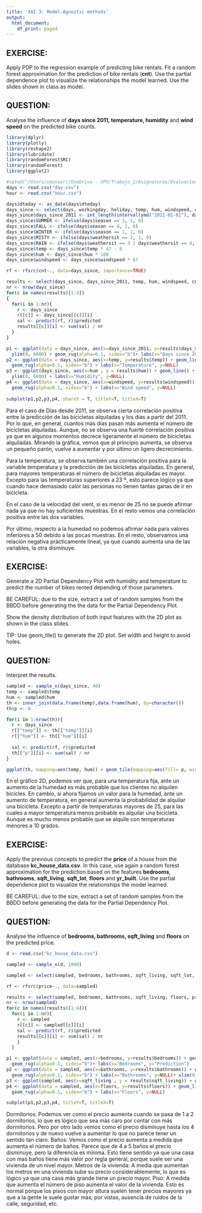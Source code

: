 ---
title: 'XAI 3: Model-Agnostic methods'
output:
  html_document:
    df_print: paged
---

## EXERCISE:

Apply PDP to the regression example of predicting bike rentals. Fit a random forest approximation for the prediction of bike rentals (**cnt**). Use the partial dependence plot to visualize the relationships the model learned. Use the slides shown in class as model.  

## QUESTION:

Analyse the influence of **days since 2011, temperature, humidity** and **wind speed** on the predicted bike counts.


```{r}
library(dplyr)
library(plotly)
library(reshape2)
library(lubridate)
library(randomForestSRC)
library(randomForest)
library(ggplot2)

#setwd("/Users/cmonserr/OneDrive - UPV/Trabajo_2/Asignaturas/Evaluacion de modelos/Practicas/Practica 3/Bike-Sharing-Dataset")
days <- read.csv("day.csv")
hour <- read.csv("hour.csv")

days$dteday <- as_date(days$dteday)
days_since <- select(days, workingday, holiday, temp, hum, windspeed, cnt)
days_since$days_since_2011 <- int_length(interval(ymd("2011-01-01"), days$dteday)) / (3600*24)
days_since$SUMMER <- ifelse(days$season == 3, 1, 0)
days_since$FALL <- ifelse(days$season == 4, 1, 0)
days_since$WINTER <- ifelse(days$season == 1, 1, 0)
days_since$MISTY <- ifelse(days$weathersit == 2, 1, 0)
days_since$RAIN <- ifelse(days$weathersit == 3 | days$weathersit == 4, 1, 0)
days_since$temp <- days_since$temp * 47 - 8
days_since$hum <- days_since$hum * 100
days_since$windspeed <- days_since$windspeed * 67

rf <- rfsrc(cnt~., data=days_since, importance=TRUE)

results <- select(days_since, days_since_2011, temp, hum, windspeed, cnt)
nr <- nrow(days_since)
for(c in names(results)[1:4])
{
  for(i in 1:nr){
    r <- days_since
    r[[c]] <- days_since[[c]][i]
    sal <- predict(rf, r)$predicted
    results[[c]][i] <- sum(sal) / nr
  }
}
```

```{r}
p1 <- ggplot(data = days_since, aes(x=days_since_2011, y=results$days_since_2011)) + geom_line() +
  ylim(0, 6000) + geom_rug(alpha=0.1, sides="b")+ labs(x="Days since 2011", y="Prediction")
p2 <- ggplot(data = days_since, aes(x=temp, y=results$temp)) + geom_line() + ylim(0, 6000) +
  geom_rug(alpha=0.1, sides="b") + labs(x="Temperature", y=NULL)
p3 <- ggplot(days_since, aes(x=hum , y = results$hum)) + geom_line() + geom_rug(alpha=0.1, sides="b") + 
  ylim(0, 6000) + labs(x="Humidity", y=NULL)
p4 <- ggplot(data = days_since, aes(x=windspeed, y=results$windspeed)) + geom_line() + ylim(0, 6000) +
  geom_rug(alpha=0.1, sides="b") + labs(x="Wind speed", y=NULL)
 
subplot(p1,p2,p3,p4, shareY = T, titleY=T, titleX=T)
```
Para el caso de Días desde 2011, se observa cierta correlación positiva entre la predicción de las bicicletas alquiladas y los días a partir del 2011. Por lo que, en general, cuantos más días pasan más aumenta el número de bicicletas alquiladas. Aunque, no se observa una fuerte correlación positiva ya que en algunos momentos decrece ligeramente el número de bicicletas alquiladas.  Mirando la gráfica, vemos que al principio aumenta, se observa un pequeño parón, vuelve a aumentar y por último un ligero decrecimiento.

Para la temperatura, se observa también una correlación positiva para la variable temperatura y la predicción de las bicicletas alquiladas. En general, para mayores temperaturas el número de bicicletas alquiladas es mayor. Excepto para las temperaturas superiores a 23 º, esto parece lógico ya que cuando hace demasiado calor las personas no tienen tantas ganas de ir en bicicleta.

En el caso de la velocidad del vient, si es menor de 25 no se puede afirmar nada ya que no hay suficientes muestras. En el resto vemos una correlación positiva entre las dos variables.

Por último, respecto a la humedad no podemos afirmar nada para valores inferiores a 50 debido a las pocas muestras. En el resto, observamos una relación negativa prácticamente lineal, ya que cuando aumenta una de las variables, la otra disminuye.

## EXERCISE:

Generate a 2D Partial Dependency Plot with humidity and temperature to predict the number of bikes rented depending of those parameters.

BE CAREFUL: due to the size, extract a set of random samples from the BBDD before generating the the data for the Partial Dependency Plot. 

Show the density distribution of both input features with the 2D plot as shown in the class slides. 

TIP: Use geom_tile() to generate the 2D plot. Set width and height to avoid holes. 

## QUESTION:

Interpret the results.


```{r}

sampled <- sample_n(days_since, 40)
temp <- sampled$temp
hum <- sampled$hum
th <- inner_join(data.frame(temp),data.frame(hum), by=character())
th$p <- 0

for(i in 1:nrow(th)){
  r <- days_since
  r[["temp"]] <- th[["temp"]][i]
  r[["hum"]] <- th[["hum"]][i]
  
  sal <- predict(rf, r)$predicted
  th[["p"]][i] <- sum(sal) / nr
}

ggplot(th, mapping=aes(temp, hum)) + geom_tile(mapping=aes(fill= p, width =20, height=20)) + geom_rug()+xlab("Temperature") + ylab("Humidity") + labs(fill = "Number of bikes")
```
En el gráfico 2D, podemos ver que, para una temperatura fija, ante un aumento de la humedad es más probable que los clientes no alquilen bicicles. En cambio, si ahora fijamos un valor para la humedad, ante un aumento de temperatura, en general aumenta la probabilidad de alquilar una bicicleta. Excepto a partir de temperaturas mayores de 25, para las cuales a mayor temperatura menos probable es alquilar una bicicleta. Aunque es mucho menos probable que se alquile con temperaturas menores a 10 grados.


## EXERCISE:

Apply the previous concepts to predict the **price** of a house from the database **kc_house_data.csv**. In this case, use again a random forest approximation for the prediction based on the features **bedrooms**, **bathrooms**, **sqft_living**, **sqft_lot**, **floors** and **yr_built**. 
Use the partial dependence plot to visualize the relationships the model learned.

BE CAREFUL: due to the size, extract a set of random samples from the BBDD before generating the data for the Partial Dependency Plot. 

## QUESTION:

Analyse the influence of **bedrooms, bathrooms, sqft_living** and **floors** on the predicted price.


```{r}

d <- read.csv("kc_house_data.csv")

sampled <- sample_n(d, 1000)

sampled <- select(sampled, bedrooms, bathrooms, sqft_living, sqft_lot, floors, yr_built, price)

rf <- rfsrc(price~., data=sampled)

results <- select(sampled, bedrooms, bathrooms, sqft_living, floors, price)
nr <- nrow(sampled)
for(c in names(results)[1:4]){
  for(i in 1:nr){
    r <- sampled
    r[[c]] <- sampled[[c]][i]
    sal <- predict(rf, r)$predicted
    results[[c]][i] <- sum(sal) / nr
    }
  }
```

```{r}
p1 <- ggplot(data = sampled, aes(x=bedrooms, y=results$bedrooms)) + geom_line() +
  geom_rug(alpha=0.1, sides="b")+ labs(x="Bedrooms", y="Prediction") 
p2 <- ggplot(data = sampled, aes(x=bathrooms, y=results$bathrooms)) + geom_line() +
  geom_rug(alpha=0.1, sides="b") + labs(x="Bathrooms", y=NULL)+ xlim(0,5)
p3 <- ggplot(sampled, aes(x=sqft_living , y = results$sqft_living)) + geom_line() + geom_rug(alpha=0.1, sides="b") + labs(x="Sqft_living", y=NULL)
p4 <- ggplot(data = sampled, aes(x=floors, y=results$floors)) + geom_line() +
  geom_rug(alpha=0.1, sides="b") + labs(x="Floors", y=NULL) 

subplot(p1,p2,p3,p4, titleY=T, titleX=T)
```

Dormitorios: Podemos ver como el precio aumenta cuando se pasa de 1 a 2 dormitorios, lo que es lógico que sea más caro por contar con más dormitorios. Pero por otro lado vemos como el precio disminuye hasta los 4 dormitorios y de nuevo vuelve a aumentar lo que no parece tener un sentido tan claro.
Baños: Vemos como el precio aumenta a medida que aumenta el número de baños. Parece que de 4 a 5 baños el precio disminuye, pero la diferencia es mínima. Esto tiene sentido ya que una casa con mas baños tiene más valor por regla general, porque suele ser una vivienda de un nivel mayor.
Metros de la vivienda: A media que aumentan los metros en una vivienda sube su precio considerablemente, lo que es lógico ya que una casa más grande tiene un precio mayor.
Piso: A medida que aumenta el número de piso aumenta el valor de la vivienda. Esto es normal porque los pisos con mayor altura suelen tener precios mayores ya que a la gente le suele gustar más, por vistas, ausencia de ruidos de la calle, seguridad, etc.



